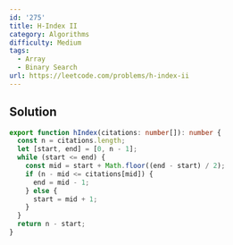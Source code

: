 ```yaml
---
id: '275'
title: H-Index II
category: Algorithms
difficulty: Medium
tags:
  - Array
  - Binary Search
url: https://leetcode.com/problems/h-index-ii
---
```


## Solution

```typescript showLineNumbers
export function hIndex(citations: number[]): number {
  const n = citations.length;
  let [start, end] = [0, n - 1];
  while (start <= end) {
    const mid = start + Math.floor((end - start) / 2);
    if (n - mid <= citations[mid]) {
      end = mid - 1;
    } else {
      start = mid + 1;
    }
  }
  return n - start;
}
```
